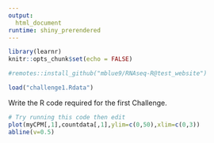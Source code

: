 ```yaml
---
output: 
  html_document
runtime: shiny_prerendered
---
```

<script src="https://cdn.jsdelivr.net/npm/iframe-resizer/js/iframeResizer.contentWindow.min.js" type="text/javascript"></script>

```r
library(learnr)
knitr::opts_chunk$set(echo = FALSE)
```

```r
#remotes::install_github("mblue9/RNAseq-R@test_website")
```

```r
load("challenge1.Rdata")
```

Write the R code required for the first Challenge.

```r
# Try running this code then edit
plot(myCPM[,1],countdata[,1],ylim=c(0,50),xlim=c(0,3))
abline(v=0.5)
```
